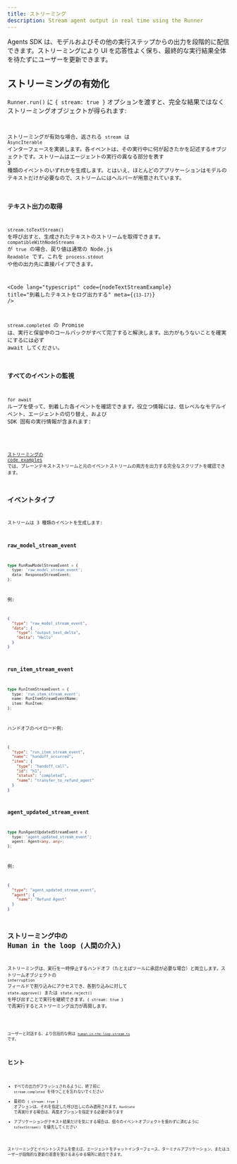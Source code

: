 ```yaml
---
title: ストリーミング
description: Stream agent output in real time using the Runner
---
```



Agents SDK は、モデルおよびその他の実行ステップからの出力を段階的に配信できます。ストリーミングにより UI を応答性よく保ち、最終的な実行結果全体を待たずにユーザーを更新できます。

## ストリーミングの有効化

`Runner.run()` に `{ stream: true }` オプションを渡すと、完全な結果ではなくストリーミングオブジェクトが得られます:

<Code
  lang="typescript"
  code={basicStreamingExample}
  title="ストリーミングの有効化"
/>

ストリーミングが有効な場合、返される `stream` は `AsyncIterable` インターフェースを実装します。各イベントは、その実行中に何が起きたかを記述するオブジェクトです。ストリームはエージェントの実行の異なる部分を表す 3 種類のイベントのいずれかを生成します。とはいえ、ほとんどのアプリケーションはモデルのテキストだけが必要なので、ストリームにはヘルパーが用意されています。

### テキスト出力の取得

`stream.toTextStream()` を呼び出すと、生成されたテキストのストリームを取得できます。`compatibleWithNodeStreams` が `true` の場合、戻り値は通常の Node.js `Readable` です。これを `process.stdout` や他の出力先に直接パイプできます。

<Code
  lang="typescript"
  code={nodeTextStreamExample}
  title="到着したテキストをログ出力する"
  meta={`{13-17}`}
/>

`stream.completed` の Promise は、実行と保留中のコールバックがすべて完了すると解決します。出力がもうないことを確実にするには必ず await してください。

### すべてのイベントの監視

`for await` ループを使って、到着した各イベントを確認できます。役立つ情報には、低レベルなモデルイベント、エージェントの切り替え、および SDK 固有の実行情報が含まれます:

<Code
  lang="typescript"
  code={handleAllEventsExample}
  title="すべてのイベントをリッスンする"
/>

[ストリーミングの code examples](https://github.com/openai/openai-agents-js/tree/main/examples/agent-patterns/streamed.ts) では、プレーンテキストストリームと元のイベントストリームの両方を出力する完全なスクリプトを確認できます。

## イベントタイプ

ストリームは 3 種類のイベントを生成します:

### raw_model_stream_event

```ts
type RunRawModelStreamEvent = {
  type: 'raw_model_stream_event';
  data: ResponseStreamEvent;
};
```

例:

```json
{
  "type": "raw_model_stream_event",
  "data": {
    "type": "output_text_delta",
    "delta": "Hello"
  }
}
```

### run_item_stream_event

```ts
type RunItemStreamEvent = {
  type: 'run_item_stream_event';
  name: RunItemStreamEventName;
  item: RunItem;
};
```

ハンドオフのペイロード例:

```json
{
  "type": "run_item_stream_event",
  "name": "handoff_occurred",
  "item": {
    "type": "handoff_call",
    "id": "h1",
    "status": "completed",
    "name": "transfer_to_refund_agent"
  }
}
```

### agent_updated_stream_event

```ts
type RunAgentUpdatedStreamEvent = {
  type: 'agent_updated_stream_event';
  agent: Agent<any, any>;
};
```

例:

```json
{
  "type": "agent_updated_stream_event",
  "agent": {
    "name": "Refund Agent"
  }
}
```

## ストリーミング中の Human in the loop (人間の介入)

ストリーミングは、実行を一時停止するハンドオフ（たとえばツールに承認が必要な場合）と両立します。ストリームオブジェクトの `interruption` フィールドで割り込みにアクセスでき、各割り込みに対して `state.approve()` または `state.reject()` を呼び出すことで実行を継続できます。`{ stream: true }` で再実行するとストリーミング出力が再開します。

<Code
  lang="typescript"
  code={streamedHITLExample}
  title="ストリーミング中の人間による承認の処理"
/>

ユーザーと対話する、より包括的な例は
[`human-in-the-loop-stream.ts`](https://github.com/openai/openai-agents-js/tree/main/examples/agent-patterns/human-in-the-loop-stream.ts) です。

## ヒント

- すべての出力がフラッシュされるように、終了前に `stream.completed` を待つことを忘れないでください
- 最初の `{ stream: true }` オプションは、それを指定した呼び出しにのみ適用されます。`RunState` で再実行する場合は、再度オプションを指定する必要があります
- アプリケーションがテキスト結果だけを気にする場合は、個々のイベントオブジェクトを扱わずに済むように `toTextStream()` を優先してください

ストリーミングとイベントシステムを使えば、エージェントをチャットインターフェース、ターミナルアプリケーション、またはユーザーが段階的な更新の恩恵を受けるあらゆる場所に統合できます。

